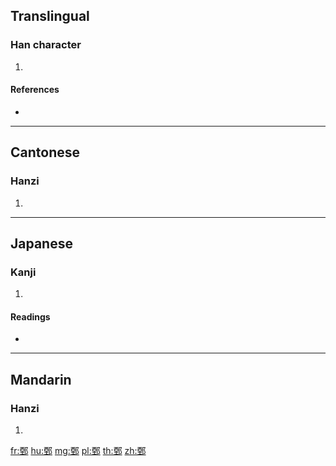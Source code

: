 {{character info/new}}
==Translingual==

===Han character===
{{Han char|rn=163|rad=邑|as=09|sn=12|four=17127|canj=MGNL,XMGNL}}

# {{defn|Han|sort=邑09}}

====References====
* {{Han ref|kx=1274.250|dkj=39523|dj=1774.080|hdz=63782.160|uh=9104|ud=37124|bh=DC52|bd=56402}}

----

==Cantonese==

===Hanzi===
{{yue-hanzi|jyut=|y=gyun3}}

# {{defn|lang=yue|sort=邑09}}

----

==Japanese==

===Kanji===
{{ja-kanji|grade=|rs=邑09}}

# {{defn|lang=ja|sort=邑09}}

====Readings====
* {{ja-readings|on=[[けん]] (ken), [[せん]] (sen), [[しん]] (shin), [[いん]] (in)|kun=|nanori=}}

----

==Mandarin==

===Hanzi===
{{cmn-hanzi|pin=[[juàn]] ([[juan4]]), [[xiǎng]] ([[xiang3]]), [[xiàng]] ([[xiang4]])|wg=chüan<sup>4</sup>, hsiang<sup>3</sup>, hsiang<sup>4</sup>}}

# {{defn|lang=cmn|sort=邑09}}

[[fr:鄄]]
[[hu:鄄]]
[[mg:鄄]]
[[pl:鄄]]
[[th:鄄]]
[[zh:鄄]]